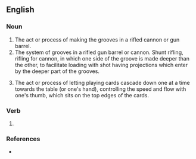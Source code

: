 ==English==

===Noun===
{{en-noun}}

# The act or process of making the grooves in a rifled cannon or gun barrel.
# The system of grooves in a rifled gun barrel or cannon. Shunt rifling, rifling for cannon, in which one side of the groove is made deeper than the other, to facilitate loading with shot having projections which enter by the deeper part of the grooves.
# {{lb|en|card games}} The act or process of letting playing cards cascade down one at a time towards the table (or one's hand), controlling the speed and flow with one's thumb, which sits on the top edges of the cards.

===Verb===
{{head|en|present participle}}

# {{present participle of|rifle|lang=en|nocat=1}}

===References===
* {{R:Webster 1913}}